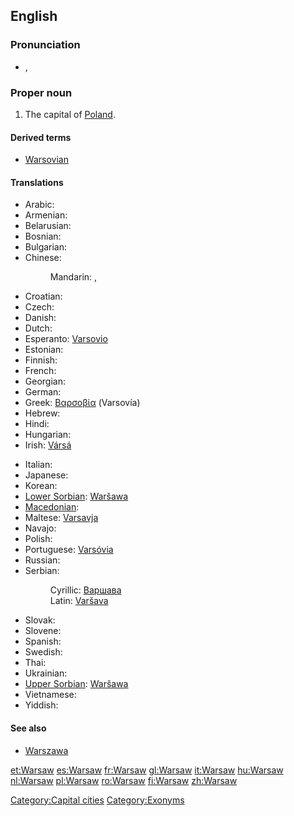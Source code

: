 {{wikipedia}}
==English==

===Pronunciation===
* {{a|UK}} {{IPA|/ˈwɔː(ɹ).sɔː(ɹ)/}}, {{SAMPA|/"wO:(r).sO:(r)/}}

===Proper noun===
{{infl|en|proper noun}}

# The capital of [[Poland]].

====Derived terms====
* [[Warsovian]]

====Translations====
{{trans-top|Capital city of Poland}}
* Arabic: {{t|ar|وارسو|m|tr=Waarsuu}}
* Armenian: {{t-|hy|Վարշավա|tr=Varšava}}
* Belarusian: {{t-|be|Варшава|f|tr=Varšáva|xs=Belarusian}}
* Bosnian: {{t-|bs|Varšava|m}}
* Bulgarian: {{t-|bg|Варшава|f|tr=Varšava}}
* Chinese:
*: Mandarin: {{t|cmn|華沙|sc=Hani}},  {{t|cmn|华沙 |tr=Huáshā|sc=Hani}}
* Croatian: {{t+|hr|Varšava|f}}
* Czech: {{t+|cs|Varšava|f}}
* Danish: {{t-|da|Warszawa}}
* Dutch: {{t+|nl|Warschau}}
* Esperanto: [[Varsovio]]
* Estonian: {{t-|et|Varssavi}}
* Finnish: {{t+|fi|Varsova}}
* French: {{t+|fr|Varsovie}}
* Georgian: {{t|ka|ვარშავა|sc=Geor|xs=Georgian}}
* German: {{t+|de|Warschau}}
* Greek: [[Βαρσοβία]] (Varsovía) {{f}}
* Hebrew: {{t-|he|וורשה|tr=Varsha}}
* Hindi: {{t|hi|वारसॉ|xs=Hindi}}
* Hungarian: {{t+|hu|Varsó}}
* Irish: [[Vársá]]
{{trans-mid}}
* Italian: {{t+|it|Varsavia|f}}
* Japanese: {{t+|ja|ワルシャワ|tr=Warushawa}}
* Korean: {{t+|ko|바르샤바|tr=Bareushaba|sc=Hang}}
* [[Lower Sorbian]]: [[Waršawa]] {{f}}
* [[Macedonian]]: {{t-|mk|Варшава|f|tr=Váršava}}
* Maltese: [[Varsavja]]
* Navajo: {{tø|nv|Wóosoo}}
* Polish: {{t+|pl|Warszawa|f}}
* Portuguese: [[Varsóvia]]
* Russian: {{t+|ru|Варшава|f|tr=Varšáva}}
* Serbian:
*: Cyrillic: [[Варшава#Serbian|Варшава]] {{f}}
*: Latin: [[Varšava#Serbian|Varšava]] {{f}}
* Slovak: {{t-|sk|Varšava|f}}
* Slovene: {{t+|sl|Varšava|f}}
* Spanish: {{t+|es|Varsovia}}
* Swedish: {{t-|sv|Warszawa}}
* Thai: {{t|th|วอร์ซอ}}
* Ukrainian: {{t-|uk|Варшава|f|tr=Varšáva|xs=Ukrainian}}
* [[Upper Sorbian]]: [[Waršawa]] {{f}}
* Vietnamese: {{t-|vi|Warszawa|xs=Vietnamese}}
* Yiddish: {{t|yi|ווארשע|xs=Yiddish}}
{{trans-bottom}}

====See also====
* [[Warszawa]]

[[Category:Capital cities]]
[[Category:Exonyms]]

[[et:Warsaw]]
[[es:Warsaw]]
[[fr:Warsaw]]
[[gl:Warsaw]]
[[it:Warsaw]]
[[hu:Warsaw]]
[[nl:Warsaw]]
[[pl:Warsaw]]
[[ro:Warsaw]]
[[fi:Warsaw]]
[[zh:Warsaw]]